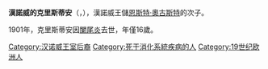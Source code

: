 {{Multiple issues|
{{Expand language|1=de|time=2020-11-13T12:24:04+00:00}}
{{Unreferenced|time=2020-11-13T12:24:04+00:00}}
}}
{{Infobox noble
| name        = 漢諾威的克里斯蒂安
| image       = Ernest Augustus, Crown Prince of Hanover and Princess Thyra of Denmark with family.jpg
| birth_date  = {{birth date|1885|7|4|df=y}}
| birth_place = [[格蒙登|格蒙登]]
| death_date  = {{Death date and age|1901|9|3|1885|7|4|df=y}}
| death_place = 格蒙登
| noble family= [[漢諾威王朝|漢諾威王朝]]
| father      = [[恩斯特·奧古斯特二世|恩斯特·奧古斯特]]
| mother      = [[丹麥的提拉公主_(1853-1933)|丹麥的提拉公主]]
}}
'''漢諾威的克里斯蒂安'''（{{lang-de|Christian von Hannover}}，{{bd|1885年|7月4日|1901年|9月3日}}），漢諾威王儲[[恩斯特·奧古斯特二世|恩斯特·奧古斯特]]的次子。

1901年，克里斯蒂安因[[闌尾炎|闌尾炎]]去世，年僅16歲。

[[Category:汉诺威王室后裔|Category:汉诺威王室后裔]]
[[Category:死于消化系統疾病的人|Category:死于消化系統疾病的人]]
[[Category:19世纪欧洲人|Category:19世纪欧洲人]]